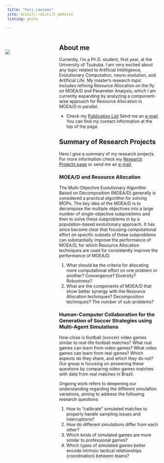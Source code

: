 ```yaml
---
 title: "Yuri Lavinas"
 site: distill::distill_website
 listing: posts
 
---
```


<div style="width: 30%; float: left;">
<br/>
<br/>
![](imgs/myself3.png)
</div>
 
<div style="width: 65%; float: right;">

# About me

Currently, I'm a Ph.D. student, first year, at the University of Tsukuba. I am very excited about any topic related to Artificial Intelligence, Evolutionary Computation, neuro-evolution, and Artificial Life. My master's research topic includes refining Resource Allocation on the fly on MOEA/D and Parameter Analysis, which I am currently expanding by analyzing a component-wise approach for Resource Allocation in MOEA/D in parallel.



- Check my [Publication List](https://yclavinas.github.io/publications.html)
Send me an [e-mail](mailto:lavinas.yuri.xp@alumni.tsukuba.ac.jp). You can find my contact information at the top of the page.



## Summary of Research Projects

Here I give a summary of my research projects. For more information check my [Research Projects page](https://yclavinas.github.io/reseach_projects.html) or send me an [e-mail](mailto:lavinas.yuri.xp@alumni.tsukuba.ac.jp).

### MOEA/D and Resource Allocation

The Multi-Objective Evolutionary Algorithm Based on Decomposition (MOEA/D) generally is considered a practical algorithm for solving MOPs. The key idea of the MOEA/D is to decompose the multiple objectives into a large number of single-objective subproblems and then to solve these subproblems in by a population-based evolutionary approach. It has since become clear that focusing computational effort on specific subsets of these subproblems can substantially improve the performance of MOEA/D, for which Resource Allocation techniques are used for consistently improve the performance of MOEA/D. 

1. What should be the criteria for allocating more computational effort on one problem or another? Convergence? Diversity? Robustness? 
2. What are the components of MOEA/D that show better synergy with the Resource Allocation techniques? Decomposition techniques? The number of sub-problems?

### Human-Computer Collaboration for the Generation of Soccer Strategies using Multi-Agent Simulations

How close is football (soccer) video games similar to real-life football matches? What real games can learn from video games? What video games can learn from real games? Which aspects do they share, and which they do not? Our group is focusing on answering these questions by comparing video games matches with data from real matches in Brazil.

Ongoing work refers to deepening our understanding regarding the different simulation variations, aiming to address the following research questions:

1. How to "calibrate" simulated matches to properly handle sampling issues and interruptions?
2. How do different simulations differ from each other?
3. Which kinds of simulated games are more similar to professional games?
4. Which types of simulated games better encode intrinsic tactical relationships (coordination) between teams?

</div>